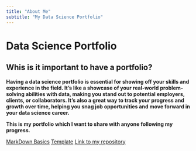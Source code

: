 ```yaml
---
title: "About Me"
subtitle: "My Data Science Portfolio"
---
```


# Data Science Portfolio

## Whis is it important to have a portfolio?

__Having a data science portfolio is essential for showing off your skills and experience in the field. It's like a showcase of your real-world problem-solving abilities with data, making you stand out to potential employers, clients, or collaborators. It's also a great way to track your progress and growth over time, helping you snag job opportunities and move forward in your data science career.__

__This is my portfolio which I want to share with anyone following my progress.__

[MarkDown Basics](https://quarto.org/docs/authoring/markdown-basics.html#links-images)
[Template](https://github.com/byuidatascience/datascience_portfolio)
[Link to my repository](https://github.com/juan-zv/juan-zv.github.io)